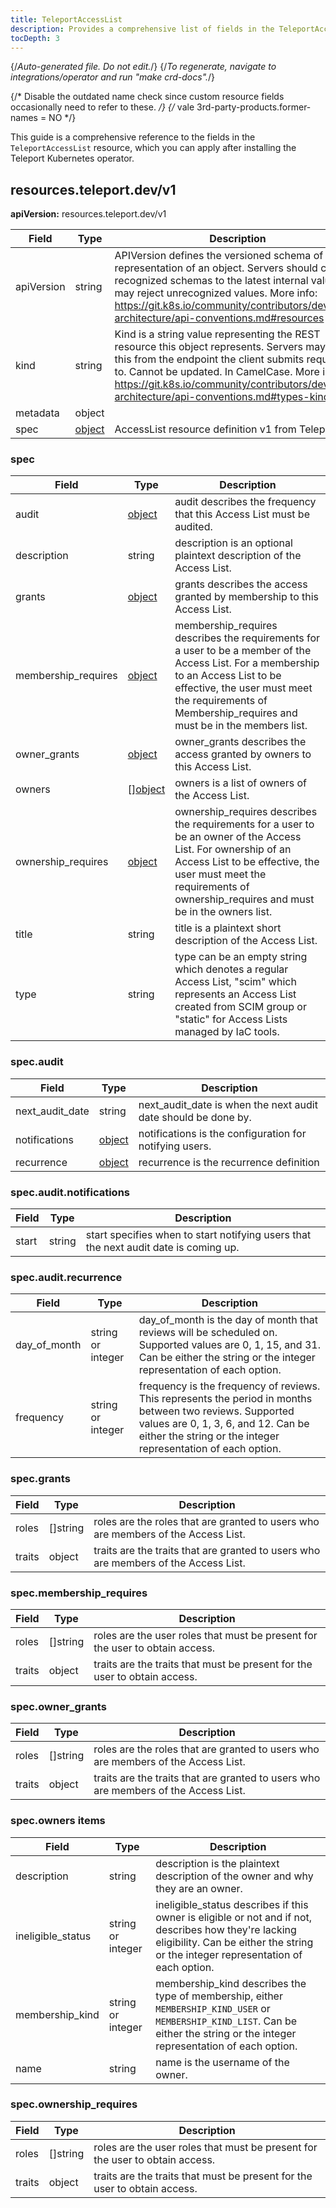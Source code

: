 ```yaml
---
title: TeleportAccessList
description: Provides a comprehensive list of fields in the TeleportAccessList resource available through the Teleport Kubernetes operator
tocDepth: 3
---
```


{/*Auto-generated file. Do not edit.*/}
{/*To regenerate, navigate to integrations/operator and run "make crd-docs".*/}

{/* Disable the outdated name check since custom resource fields occasionally
need to refer to these. */}
{/* vale 3rd-party-products.former-names = NO */}

This guide is a comprehensive reference to the fields in the `TeleportAccessList`
resource, which you can apply after installing the Teleport Kubernetes operator.


## resources.teleport.dev/v1

**apiVersion:** resources.teleport.dev/v1

|Field|Type|Description|
|---|---|---|
|apiVersion|string|APIVersion defines the versioned schema of this representation of an object. Servers should convert recognized schemas to the latest internal value, and may reject unrecognized values. More info: https://git.k8s.io/community/contributors/devel/sig-architecture/api-conventions.md#resources|
|kind|string|Kind is a string value representing the REST resource this object represents. Servers may infer this from the endpoint the client submits requests to. Cannot be updated. In CamelCase. More info: https://git.k8s.io/community/contributors/devel/sig-architecture/api-conventions.md#types-kinds|
|metadata|object||
|spec|[object](#spec)|AccessList resource definition v1 from Teleport|

### spec

|Field|Type|Description|
|---|---|---|
|audit|[object](#specaudit)|audit describes the frequency that this Access List must be audited.|
|description|string|description is an optional plaintext description of the Access List.|
|grants|[object](#specgrants)|grants describes the access granted by membership to this Access List.|
|membership_requires|[object](#specmembership_requires)|membership_requires describes the requirements for a user to be a member of the Access List. For a membership to an Access List to be effective, the user must meet the requirements of Membership_requires and must be in the members list.|
|owner_grants|[object](#specowner_grants)|owner_grants describes the access granted by owners to this Access List.|
|owners|[][object](#specowners-items)|owners is a list of owners of the Access List.|
|ownership_requires|[object](#specownership_requires)|ownership_requires describes the requirements for a user to be an owner of the Access List. For ownership of an Access List to be effective, the user must meet the requirements of ownership_requires and must be in the owners list.|
|title|string|title is a plaintext short description of the Access List.|
|type|string|type can be an empty string which denotes a regular Access List, "scim" which represents an Access List created from SCIM group or "static" for Access Lists managed by IaC tools.|

### spec.audit

|Field|Type|Description|
|---|---|---|
|next_audit_date|string|next_audit_date is when the next audit date should be done by.|
|notifications|[object](#specauditnotifications)|notifications is the configuration for notifying users.|
|recurrence|[object](#specauditrecurrence)|recurrence is the recurrence definition|

### spec.audit.notifications

|Field|Type|Description|
|---|---|---|
|start|string|start specifies when to start notifying users that the next audit date is coming up.|

### spec.audit.recurrence

|Field|Type|Description|
|---|---|---|
|day_of_month|string or integer|day_of_month is the day of month that reviews will be scheduled on. Supported values are 0, 1, 15, and 31. Can be either the string or the integer representation of each option.|
|frequency|string or integer|frequency is the frequency of reviews. This represents the period in months between two reviews. Supported values are 0, 1, 3, 6, and 12. Can be either the string or the integer representation of each option.|

### spec.grants

|Field|Type|Description|
|---|---|---|
|roles|[]string|roles are the roles that are granted to users who are members of the Access List.|
|traits|object|traits are the traits that are granted to users who are members of the Access List.|

### spec.membership_requires

|Field|Type|Description|
|---|---|---|
|roles|[]string|roles are the user roles that must be present for the user to obtain access.|
|traits|object|traits are the traits that must be present for the user to obtain access.|

### spec.owner_grants

|Field|Type|Description|
|---|---|---|
|roles|[]string|roles are the roles that are granted to users who are members of the Access List.|
|traits|object|traits are the traits that are granted to users who are members of the Access List.|

### spec.owners items

|Field|Type|Description|
|---|---|---|
|description|string|description is the plaintext description of the owner and why they are an owner.|
|ineligible_status|string or integer|ineligible_status describes if this owner is eligible or not and if not, describes how they're lacking eligibility. Can be either the string or the integer representation of each option.|
|membership_kind|string or integer|membership_kind describes the type of membership, either `MEMBERSHIP_KIND_USER` or `MEMBERSHIP_KIND_LIST`. Can be either the string or the integer representation of each option.|
|name|string|name is the username of the owner.|

### spec.ownership_requires

|Field|Type|Description|
|---|---|---|
|roles|[]string|roles are the user roles that must be present for the user to obtain access.|
|traits|object|traits are the traits that must be present for the user to obtain access.|


